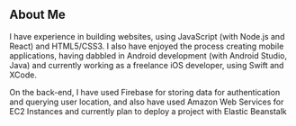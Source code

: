 ## About Me

I have experience in building websites, using JavaScript (with Node.js and React) and HTML5/CSS3. I also have enjoyed the process creating mobile applications, having dabbled in Android development (with Android Studio, Java) and currently working as a freelance iOS developer, using Swift and XCode. 

On the back-end, I have used Firebase for storing data for authentication and querying user location, and also have used Amazon Web Services for EC2 Instances and currently plan to deploy a project with Elastic Beanstalk
